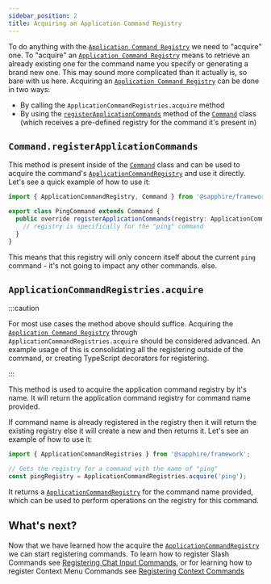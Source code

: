 ```yaml
---
sidebar_position: 2
title: Acquiring an Application Command Registry
---
```


To do anything with the [`Application Command Registry`][acr] we need to "acquire" one. To "acquire" an
[`Application Command Registry`][acr] means to retrieve an already existing one for the command name you specify or
generating a brand new one. This may sound more complicated than it actually is, so bare with us here. Acquiring an
[`Application Command Registry`][acr] can be done in two ways:

- By calling the `ApplicationCommandRegistries.acquire` method
- By using the [`registerApplicationCommands`][register-application-commands] method of the [`Command`][command] class
  (which receives a pre-defined registry for the command it's present in)

## `Command.registerApplicationCommands`

This method is present inside of the [`Command`][command] class and can be used to acquire the command's
[`ApplicationCommandRegistry`][acr] and use it directly. Let's see a quick example of how to use it:

```typescript ts2esm2cjs|{4-6}|{4-6}
import { ApplicationCommandRegistry, Command } from '@sapphire/framework';

export class PingCommand extends Command {
  public override registerApplicationCommands(registry: ApplicationCommandRegistry) {
    // registry is specifically for the "ping" command
  }
}
```

This means that this registry will only concern itself about the current `ping` command - it's not going to impact any
other commands. else.

## `ApplicationCommandRegistries.acquire`

:::caution

For most use cases the method above should suffice. Acquiring the [`Application Command Registry`][acr] through
`ApplicationCommandRegistries.acquire` should be considered advanced. An example usage of this is consolidating all the
registering outside of the command, or creating TypeScript decorators for registering.

:::

This method is used to acquire the application command registry by it's name. It will return the application command
registry for command name provided.

If command name is already registered in the registry then it will return the existing registry else it will create a
new and then returns it. Let's see an example of how to use it:

```typescript ts2esm2cjs|{4}|{4}
import { ApplicationCommandRegistries } from '@sapphire/framework';

// Gets the registry for a command with the name of "ping"
const pingRegistry = ApplicationCommandRegistries.acquire('ping');
```

It returns a [`ApplicationCommandRegistry`][acr] for the command name provided, which can be used to perform operations
on the registry for this command.

## What's next?

Now that we have learned how the acquire the [`ApplicationCommandRegistry`][acr] we can start registering commands. To
learn how to register Slash Commands see [Registering Chat Input Commands][rcic], or for learning how to register
Context Menu Commands see [Registering Context Commands][rcc]

[register-application-commands]: ../../../Documentation/api-framework/classes/Command#registerapplicationcommands
[acr]: ../../../Documentation/api-framework/classes/ApplicationCommandRegistry
[command]: ../../../Documentation/api-framework/classes/Command
[rcic]: ./registering-chat-input-commands.mdx
[rcc]: ./registering-context-commands.mdx
